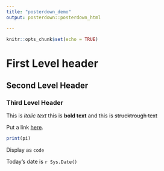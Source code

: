 ```yaml
---
title: "posterdown_demo"
output: posterdown::posterdown_html

---
```

<!---output: posterdown::posterdown_html--->
<!--- output: posterdown::posterdown_betterland --->
<!--- output: posterdown::posterdown_betterport --->

```r
knitr::opts_chunk$set(echo = TRUE)
```

# First Level header

## Second Level Header

### Third Level Header

This is _italic text_ this is **bold text** and this is ~~strucktrough text~~

Put a link [here](http://www.rstudio.com).

```r
print(pi)
```

Display as `code`

Today's date is `r Sys.Date()`

